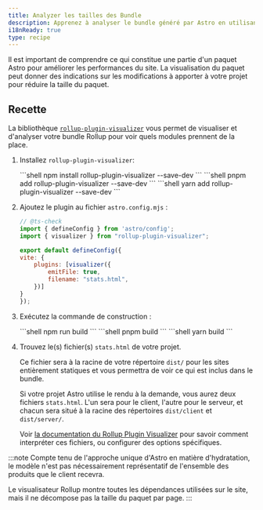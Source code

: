 ```yaml
---
title: Analyzer les tailles des Bundle
description: Apprenez à analyser le bundle généré par Astro en utilisant `rollup-plugin-visualizer`.
i18nReady: true
type: recipe
---
```



Il est important de comprendre ce qui constitue une partie d'un paquet Astro pour améliorer les performances du site. La visualisation du paquet peut donner des indications sur les modifications à apporter à votre projet pour réduire la taille du paquet.

## Recette

La bibliothèque [`rollup-plugin-visualizer`](https://github.com/btd/rollup-plugin-visualizer) vous permet de visualiser et d'analyser votre bundle Rollup pour voir quels modules prennent de la place.
<Steps>
1. Installez `rollup-plugin-visualizer`:

    <PackageManagerTabs>
        <Fragment slot="npm">
        ```shell
        npm install rollup-plugin-visualizer --save-dev
        ```
        </Fragment>
        <Fragment slot="pnpm">
        ```shell
        pnpm add rollup-plugin-visualizer --save-dev
        ```
        </Fragment>
        <Fragment slot="yarn">
        ```shell
        yarn add rollup-plugin-visualizer --save-dev
        ```
        </Fragment>
    </PackageManagerTabs>

2. Ajoutez le plugin au fichier `astro.config.mjs` :

    ```js
    // @ts-check
    import { defineConfig } from 'astro/config';
    import { visualizer } from "rollup-plugin-visualizer";

    export default defineConfig({
    vite: {
        plugins: [visualizer({
            emitFile: true,
            filename: "stats.html",
        })]
    }
    });
    ```
3. Exécutez la commande de construction :

    <PackageManagerTabs>
        <Fragment slot="npm">
        ```shell
        npm run build
        ```
        </Fragment>
        <Fragment slot="pnpm">
        ```shell
        pnpm build
        ```
        </Fragment>
        <Fragment slot="yarn">
        ```shell
        yarn build
        ```
        </Fragment>
    </PackageManagerTabs>

4. Trouvez le(s) fichier(s) `stats.html` de votre projet.

    Ce fichier sera à la racine de votre répertoire `dist/` pour les sites entièrement statiques et vous permettra de voir ce qui est inclus dans le bundle.
  
    Si votre projet Astro utilise le rendu à la demande, vous aurez deux fichiers `stats.html`. L'un sera pour le client, l'autre pour le serveur, et chacun sera situé à la racine des répertoires `dist/client` et `dist/server/`.
  
    Voir [la documentation du Rollup Plugin Visualizer](https://github.com/btd/rollup-plugin-visualizer#how-to-use-generated-files) pour savoir comment interpréter ces fichiers, ou configurer des options spécifiques.

</Steps>

:::note
Compte tenu de l'approche unique d'Astro en matière d'hydratation, le modèle n'est pas nécessairement représentatif de l'ensemble des produits que le client recevra.

Le visualisateur Rollup montre toutes les dépendances utilisées sur le site, mais il ne décompose pas la taille du paquet par page.
:::
